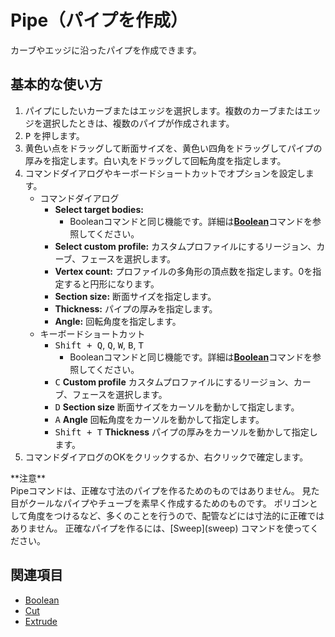 
# Pipe（パイプを作成）

<Reference shortcut="P" command="Pipe" button="コマンドバー右" buttonIcon="button-pipe"/>

カーブやエッジに沿ったパイプを作成できます。

## 基本的な使い方

1. パイプにしたいカーブまたはエッジを選択します。複数のカーブまたはエッジを選択したときは、複数のパイプが作成されます。
2. <kbd>P</kbd> を押します。
3. 黄色い点をドラッグして断面サイズを、黄色い四角をドラッグしてパイプの厚みを指定します。白い丸をドラッグして回転角度を指定します。
4. コマンドダイアログやキーボードショートカットでオプションを設定します。
     - <Kst>コマンドダイアログ</Kst>
          - **Select target bodies:**
               - Booleanコマンドと同じ機能です。詳細は[**Boolean**](boolean)コマンドを参照してください。
          - **Select custom profile:** カスタムプロファイルにするリージョン、カーブ、フェースを選択します。
          - **Vertex count:** プロファイルの多角形の頂点数を指定します。0を指定すると円形になります。
          - **Section size:** 断面サイズを指定します。
          - **Thickness:** パイプの厚みを指定します。
          - **Angle:** 回転角度を指定します。
     - <Kst>キーボードショートカット</Kst>
          - <kbd>Shift + Q</kbd>, <kbd>Q</kbd>, <kbd>W</kbd>,  <kbd>B</kbd>,  <kbd>T</kbd>
               - Booleanコマンドと同じ機能です。詳細は[**Boolean**](boolean)コマンドを参照してください。
          - <kbd>C</kbd> **Custom profile** カスタムプロファイルにするリージョン、カーブ、フェースを選択します。
          - <kbd>D</kbd> **Section size** 断面サイズをカーソルを動かして指定します。
          - <kbd>A</kbd> **Angle** 回転角度をカーソルを動かして指定します。
          - <kbd>Shift + T</kbd> **Thickness** パイプの厚みをカーソルを動かして指定します。
5. コマンドダイアログのOKをクリックするか、右クリックで確定します。

<Callout emoji="❗">
**注意**<br />
Pipeコマンドは、正確な寸法のパイプを作るためのものではありません。
見た目がクールなパイプやチューブを素早く作成するためのものです。
ポリゴンとして角度をつけるなど、多くのことを行うので、配管などには寸法的に正確ではありません。
正確なパイプを作るには、[Sweep](sweep) コマンドを使ってください。
</Callout>

<VideoPlayer fileName="pipe"/>

## 関連項目
- [Boolean](boolean)
- [Cut](cut)
- [Extrude](extrude)